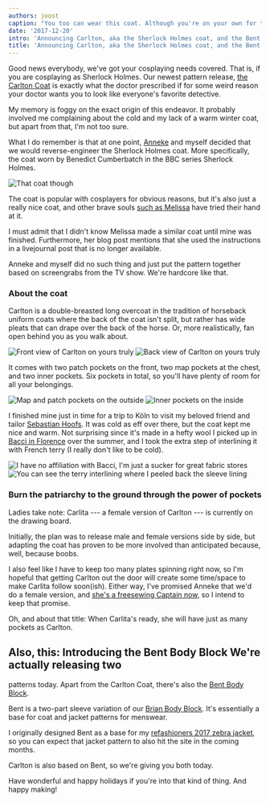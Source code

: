 ```yaml
---
authors: joost
caption: "You too can wear this coat. Although you're on your own for the hat. At least for now."
date: '2017-12-20'
intro: 'Announcing Carlton, aka the Sherlock Holmes coat, and the Bent Body Block'
title: 'Announcing Carlton, aka the Sherlock Holmes coat, and the Bent Body Block'
---
```


Good news everybody, we've got your cosplaying needs covered. That is, if you
are cosplaying as Sherlock Holmes. Our newest pattern release, [the Carlton
Coat](/designs/carlton) is exactly what the doctor prescribed if for some
weird reason your doctor wants you to look like everyone's favorite detective.

<!-- truncate -->

My memory is foggy on the exact origin of this endeavor. It probably involved
me complaining about the cold and my lack of a warm winter coat, but apart from
that, I'm not too sure.

What I do remember is that at one point,
[Anneke](http://www.annekecaramin.com/) and myself decided that we would
reverse-engineer the Sherlock Holmes coat. More specifically, the coat worn by
Benedict Cumberbatch in the BBC series Sherlock Holmes.

![That coat though](https://posts.freesewing.org/uploads/bc_f20e01a16d.jpg)

The coat is popular with cosplayers for obvious reasons, but it's also just a
really nice coat, and other brave souls [such as
Melissa](http://blog.fehrtrade.com/gallery/868/the-sherlock-coat/) have tried
their hand at it.

I must admit that I didn't know Melissa made a similar coat until mine was
finished. Furthermore, her blog post mentions that she used the instructions in
a livejournal post that is no longer available.

Anneke and myself did no such thing and just put the pattern together based on
screengrabs from the TV show. We're hardcore like that.

### About the coat

Carlton is a double-breasted long overcoat in the tradition of horseback
uniform coats where the back of the coat isn't split, but rather has wide
pleats that can drape over the back of the horse. Or, more realistically, fan
open behind you as you walk about.

![Front view of Carlton on yours
truly](https://posts.freesewing.org/uploads/front_e1d64f3ceb.jpg) ![Back view
of Carlton on yours
truly](https://posts.freesewing.org/uploads/back_05c04878c5.jpg)

It comes with two patch pockets on the front, two map pockets at the chest, and
two inner pockets. Six pockets in total, so you'll have plenty of room for all
your belongings.

![Map and patch pockets on the
outside](https://posts.freesewing.org/uploads/pockets_28099d1afe.jpg) ![Inner
pockets on the
inside](https://posts.freesewing.org/uploads/innerpocket_4e4e3f5119.jpg)

I finished mine just in time for a trip to K&ouml;ln to visit my beloved friend
and tailor [Sebastian Hoofs](http://sebastian-hoofs.de/massschneider/). It was
cold as eff over there, but the coat kept me nice and warm. Not surprising
since it's made in a hefty wool I picked up in [Bacci in
Florence](http://www.baccitessuti.it/en/index.html) over the summer, and I took
the extra step of interlining it with French terry (I really don't like to be
cold).

![I have no affiliation with Bacci, I'm just a sucker for great fabric
stores](https://posts.freesewing.org/uploads/bacci_043f91c96c.jpg) ![You can
see the terry interlining where I peeled back the sleeve
lining](https://posts.freesewing.org/uploads/interlining_220e0eab71.jpg)

### Burn the patriarchy to the ground through the power of pockets

Ladies take note: Carlita --- a female version of Carlton --- is currently on
the drawing board.

Initially, the plan was to release male and female versions side by side, but
adapting the coat has proven to be more involved than anticipated because,
well, because boobs.

I also feel like I have to keep too many plates spinning right now, so I'm
hopeful that getting Carlton out the door will create some time/space to make
Carlita follow soon(ish). Either way, I've promised Anneke that we'd do a
female version, and [she's a freesewing Captain now](/patrons), so I intend to
keep that promise.

Oh, and about that title: When Carlita's ready, she will have just as many
pockets as Carlton.

## Also, this: Introducing the Bent Body Block We're actually releasing two

patterns today. Apart from the Carlton Coat, there's also the [Bent Body
Block](/designs/bent).

Bent is a two-part sleeve variation of our [Brian Body Block](/designs/bent).
It's essentially a base for coat and jacket patterns for menswear.

I originally designed Bent as a base for my [refashioners 2017 zebra
jacket](/blog/the-refashioners-2017/), so you can expect that jacket pattern to
also hit the site in the coming months.

Carlton is also based on Bent, so we're giving you both today.

Have wonderful and happy holidays if you're into that kind of thing. And happy
making!
